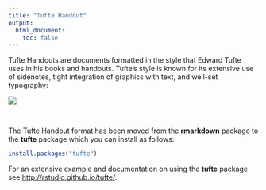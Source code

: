 ```yaml
---
title: "Tufte Handout"
output:
  html_document:
    toc: false
---
```


Tufte Handouts are documents formatted in the style that Edward Tufte uses in his books and handouts. Tufte’s style is known for its extensive use of sidenotes, tight integration of graphics with text, and well-set typography:

<div class="row">
<div class="thumbnail span9 offset1">
<img src="images/tufte-handout.png" class="img-thumbnail"/>
</div>
</div>

<br/>

The Tufte Handout format has been moved from the **rmarkdown** package to the **tufte** package which you can install as follows:

```r
install.packages("tufte")
```

For an extensive example and documentation on using the **tufte** package see <http://rstudio.github.io/tufte/>.






